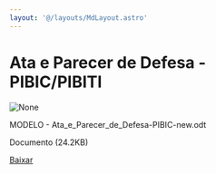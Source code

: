 ```yaml
---
layout: '@/layouts/MdLayout.astro'
---
```






Ata e Parecer de Defesa - PIBIC/PIBITI
======================================









<Image src="https://arapiraca.ufal.br/graduacao/ciencia-da-computacao/documentos/tcc/documentos-para-o-orientador/modelo-ata_e_parecer_de_defesa-pibic-new.odt/%2b%2bplone%2b%2bufalprofile/imgs/file-icon.png" alt="None" inferSize />

 MODELO - Ata\_e\_Parecer\_de\_Defesa-PIBIC-new.odt  

 Documento 
 (24.2KB)
 

[Baixar](%40%40download/file/MODELO%20-%20Ata_e_Parecer_de_Defesa-PIBIC-new.3b2.d)








